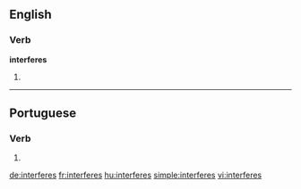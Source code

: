 ==English==

===Verb===
'''interferes'''

# {{en-third-person singular of|interfere}}

----

==Portuguese==

===Verb===
{{head|pt|verb form}}

# {{conjugation of|interferir||2|s|present|indicative|lang=pt}}

[[de:interferes]]
[[fr:interferes]]
[[hu:interferes]]
[[simple:interferes]]
[[vi:interferes]]